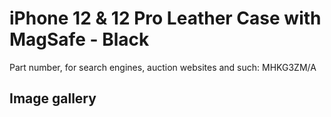 
# iPhone 12 & 12 Pro Leather Case with MagSafe - Black

Part number, for search engines, auction websites and such: MHKG3ZM/A

## Image gallery

<div style={{ width: "768px" }}>
  <GalleryComponent
    images={[
      {
        original: "/everysource/MHKG3.webp",
        thumbnail: "/everypreview/MHKG3.webp",
      },
      {
        original: "/everysource/MHKG3_AV01.webp",
        thumbnail: "/everypreview/MHKG3_AV01.webp",
      },
      {
        original: "/everysource/MHKG3_AV02.webp",
        thumbnail: "/everypreview/MHKG3_AV02.webp",
      },
      {
        original: "/everysource/MHKG3_AV03.webp",
        thumbnail: "/everypreview/MHKG3_AV03.webp",
      },
      {
        original: "/everysource/MHKG3_AV04.webp",
        thumbnail: "/everypreview/MHKG3_AV04.webp",
      },
      {
        original: "/everysource/MHKG3_AV05.webp",
        thumbnail: "/everypreview/MHKG3_AV05.webp",
      },
      {
        original: "/everysource/MHKG3_AV06.webp",
        thumbnail: "/everypreview/MHKG3_AV06.webp",
      },
      {
        original: "/everysource/MHKG3_AV07.webp",
        thumbnail: "/everypreview/MHKG3_AV07.webp",
      },
      {
        original: "/everysource/MHKG3_AV08.webp",
        thumbnail: "/everypreview/MHKG3_AV08.webp",
      },
      {
        original: "/everysource/MHKG3_AV09.webp",
        thumbnail: "/everypreview/MHKG3_AV09.webp",
      },
      {
        original: "/everysource/MHKG3_AV10.webp",
        thumbnail: "/everypreview/MHKG3_AV10.webp",
      }
    ]}
  />
</div>